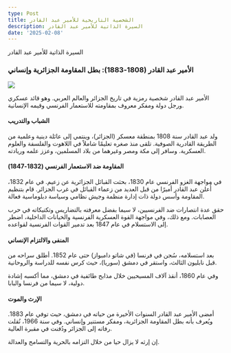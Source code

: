 ```yaml
---
type: Post
title: الشخصية التاريخية للأمير عبد القادر
description: السيرة الذاتية للأمير عبد القادر
date: '2025-02-08'
---
```

السيرة الذاتية للأمير عبد القادر

### **الأمير عبد القادر (1808-1883): بطل المقاومة الجزائرية وإنساني**

![](https://taguine.netlify.app/_next/image?url=%2Fimages%2F1000007761.jpg\&w=3840\&q=75)

الأمير عبد القادر شخصية رمزية في تاريخ الجزائر والعالم العربي. وهو قائد عسكري ورجل دولة ومفكر معروف بمقاومته للاستعمار الفرنسي وقيمه الإنسانية.

#### **الشباب والتدريب**

ولد عبد القادر سنة 1808 بمنطقة معسكر (الجزائر)، وينتمي إلى عائلة دينية وعلمية من الطريقة القادرية الصوفية. تلقى منذ صغره تعليمًا شاملاً في اللاهوت والفلسفة والعلوم العسكرية. وسافر إلى مكة ومصر وغيرهما من بلاد المسلمين، وعزز علمه وريادته.

#### **المقاومة ضد الاستعمار الفرنسي (1832-1847)**

في مواجهة الغزو الفرنسي عام 1830، بحثت القبائل الجزائرية عن زعيم. في عام 1832، أُعلن عبد القادر أميرًا من قبل العديد من زعماء القبائل في غرب الجزائر. قام بتنظيم المقاومة وأسس دولة ذات إدارة منظمة وجيش نظامي وسياسة دبلوماسية فعالة.

حقق عدة انتصارات ضد الفرنسيين، لا سيما بفضل معرفته بالتضاريس وتكتيكاته في حرب العصابات. ومع ذلك، وفي مواجهة القوة العسكرية الفرنسية والخيانات الداخلية، اضطر إلى الاستسلام في عام 1847 بعد تدمير القوات الفرنسية لقواعده.

#### **المنفى والالتزام الإنساني**

بعد استسلامه، سُجن في فرنسا (في شاتو دامبواز) حتى عام 1852. أطلق سراحه من قبل نابليون الثالث، واستقر في دمشق (سوريا)، حيث كرس نفسه للدراسة والروحانية.

وفي عام 1860، أنقذ آلاف المسيحيين خلال مذابح طائفية في دمشق، مما أكسبه إشادة دولية، لا سيما من فرنسا والبابا.

#### **الإرث والموت**

أمضى الأمير عبد القادر السنوات الأخيرة من حياته في دمشق، حيث توفي عام 1883. ويُعرف بأنه بطل المقاومة الجزائرية، ومفكر مستنير وإنساني. وفي سنة 1966، نُقلت رفاته إلى الجزائر ودُفنت في مقبرة العالية.

إن إرثه لا يزال حيا من خلال التزامه بالحرية والتسامح والعدالة.
